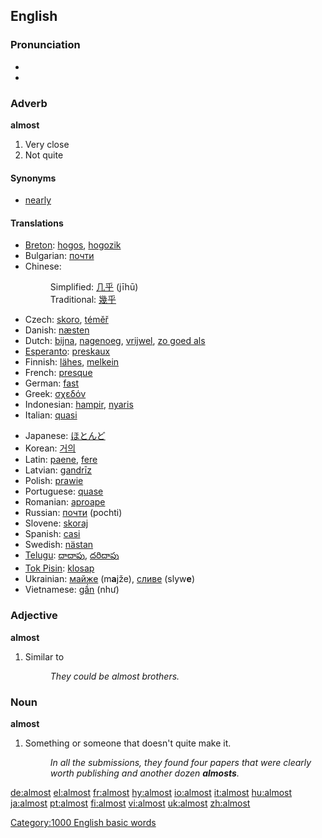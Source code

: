 ==English==

{{rank|gave|asked|soon|216|almost|thou|full|country}}

===Pronunciation===
*{{audio|en-us-inlandnorth-almost.ogg|Audio (US-Inland North)}}
*{{audio|en-us-almost.ogg|Audio (US)}}

===Adverb===
'''almost'''

# Very close
# Not quite

====Synonyms====
*[[nearly]]

====Translations====
{{top}}
*[[Breton]]: [[hogos]], [[hogozik]]
*Bulgarian: [[почти]]
*Chinese:
*:Simplified: [[几乎]] (jīhū)
*:Traditional: [[幾乎]]
*Czech: [[skoro]], [[téměř]]
*Danish: [[næsten]]
*Dutch: [[bijna]], [[nagenoeg]], [[vrijwel]], [[zo goed als]]
*[[Esperanto]]: [[preskaux]]
*Finnish: [[lähes]], [[melkein]]
*French: [[presque]]
*German: [[fast]]
*Greek: [[σχεδόν]]
*Indonesian: [[hampir]], [[nyaris]]
*Italian: [[quasi]]
{{mid}}
*Japanese: [[ほとんど]]
*Korean: [[거의]]
*Latin: [[paene]], [[fere]]
*Latvian: [[gandrīz]]
*Polish: [[prawie]]
*Portuguese: [[quase]]
*Romanian: [[aproape]]
*Russian: [[почти]] (pochti)
*Slovene: [[skoraj]]
*Spanish: [[casi]]
*Swedish: [[nästan]]
*[[Telugu]]: [[దాదాపు]], [[దరిదాపు]]
*[[Tok Pisin]]: [[klosap]]
*Ukrainian: [[майже]] (m'''a'''jže), [[сливе]] (slyw'''e''')
*Vietnamese: [[gần]] (như)
{{bottom}}

===Adjective===
'''almost'''

# Similar to
#: ''They could be almost brothers.''

===Noun===
'''almost'''

# {{informal}} Something or someone that doesn't quite make it.
#: ''In all the submissions, they found four papers that were clearly worth publishing and another dozen '''almosts'''.''

[[Category:1000 English basic words]]

[[de:almost]]
[[el:almost]]
[[fr:almost]]
[[hy:almost]]
[[io:almost]]
[[it:almost]]
[[hu:almost]]
[[ja:almost]]
[[pt:almost]]
[[fi:almost]]
[[vi:almost]]
[[uk:almost]]
[[zh:almost]]